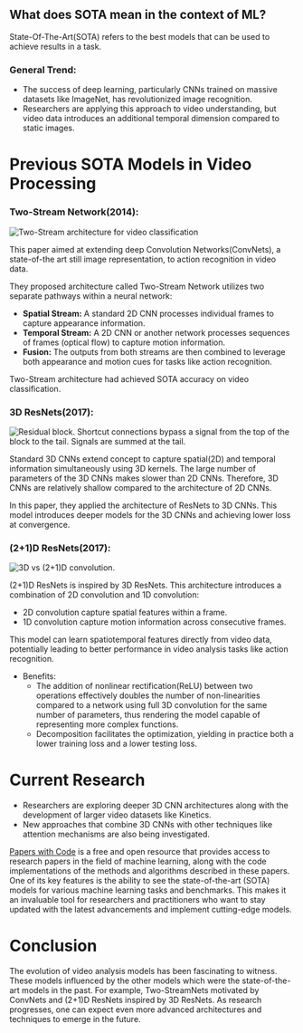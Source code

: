 ## What does SOTA mean in the context of ML?

State-Of-The-Art(SOTA) refers to the best models that can be used to achieve results in a task.

### General Trend:

- The success of deep learning, particularly CNNs trained on massive datasets like ImageNet, has revolutionized image recognition.
- Researchers are applying this approach to video understanding, but video data introduces an additional temporal dimension compared to static images.

# Previous SOTA Models in Video Processing

### Two-Stream Network(2014):

<div class="flex justify-center">
    <img src="https://huggingface.co/datasets/hf-vision/course-assets/resolve/main/previous sota models/SOTA Models Two-Stream architecture for video classification.png" alt="Two-Stream architecture for video classification">
</div>

This paper aimed at extending deep Convolution Networks(ConvNets), a state-of-the art still image representation, to action recognition in video data. 

They proposed architecture called Two-Stream Network utilizes two separate pathways within a neural network:

- **Spatial Stream:** A standard 2D CNN processes individual frames to capture appearance information.
- **Temporal Stream:** A 2D CNN or another network processes sequences of frames (optical flow) to capture motion information.
- **Fusion:** The outputs from both streams are then combined to leverage both appearance and motion cues for tasks like action recognition.

Two-Stream architecture had achieved SOTA accuracy on video classification.

### 3D ResNets(2017):

<div class="flex justify-center">
    <img src="https://huggingface.co/datasets/hf-vision/course-assets/resolve/main/previous sota models/SOTA Models Residual block. Shortcut connections bypass a signal from the top of the block to the tail. Signals are summed at the tail..png" alt="Residual block. Shortcut connections bypass a signal from the top of the block to the tail. Signals are summed at the tail.">
</div>

Standard 3D CNNs extend concept to capture spatial(2D) and temporal information simultaneously using 3D kernels. The large number of parameters of the 3D CNNs makes slower than 2D CNNs. Therefore, 3D CNNs are relatively shallow compared to the architecture of 2D CNNs. 

In this paper, they applied the architecture of ResNets to 3D CNNs. This model introduces deeper models for the 3D CNNs and achieving lower loss at convergence.

### (2+1)D ResNets(2017):

<div class="flex justify-center">
    <img src="https://huggingface.co/datasets/hf-vision/course-assets/resolve/main/previous sota models/SOTA Models 3D vs (2+1)D convolution..png" alt="3D vs (2+1)D convolution.">
</div>

(2+1)D ResNets is inspired by 3D ResNets. This architecture introduces a combination of 2D convolution and 1D convolution:

- 2D convolution capture spatial features within a frame.
- 1D convolution capture motion information across consecutive frames.

This model can learn spatiotemporal features directly from video data, potentially leading to better performance in video analysis tasks like action recognition.

- Benefits:
    - The addition of nonlinear rectification(ReLU) between two operations effectively doubles the number of non-linearities compared to a network using full 3D convolution for the same number of parameters, thus rendering the model capable of representing more complex functions.
    - Decomposition facilitates the optimization, yielding in practice both a lower training loss and a lower testing loss.

# Current Research

- Researchers are exploring deeper 3D CNN architectures along with the development of larger video datasets like Kinetics.
- New approaches that combine 3D CNNs with other techniques like attention mechanisms are also being investigated.

<Tip>

[Papers with Code](https://paperswithcode.com/) is a free and open resource that provides access to research papers in the field of machine learning, along with the code implementations of the methods and algorithms described in these papers. One of its key features is the ability to see the state-of-the-art (SOTA) models for various machine learning tasks and benchmarks. This makes it an invaluable tool for researchers and practitioners who want to stay updated with the latest advancements and implement cutting-edge models.

</TIP>

# Conclusion

The evolution of video analysis models has been fascinating to witness. These models influenced by the other models which were the state-of-the-art models in the past. For example, Two-StreamNets motivated by ConvNets and (2+1)D ResNets inspired by 3D ResNets. As research progresses, one can expect even more advanced architectures and techniques to emerge in the future.